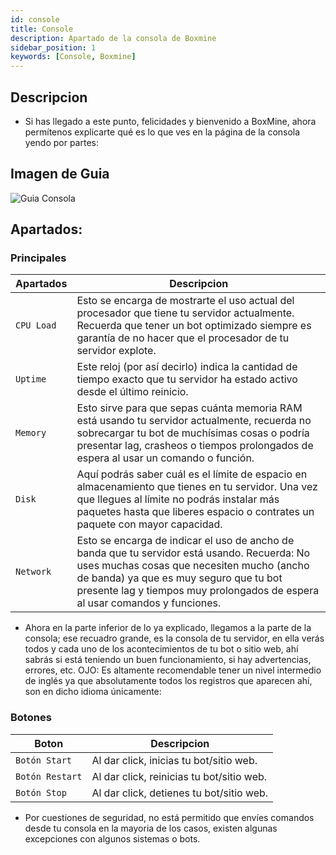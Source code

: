 ```yaml
---
id: console
title: Console
description: Apartado de la consola de Boxmine
sidebar_position: 1
keywords: [Console, Boxmine]
---
```


## Descripcion

- Si has llegado a este punto, felicidades y bienvenido a BoxMine, ahora permítenos explicarte qué es lo que ves en la página de la consola yendo por partes:

## Imagen de Guia

<img src='/img/panel/console.png' alt='Guia Consola' />

## Apartados:

### Principales

| Apartados        | Descripcion                  |
| --------------- | ------------------------------ |
| `CPU Load` | Esto se encarga de mostrarte el uso actual del procesador que tiene tu servidor actualmente. Recuerda que tener un bot optimizado siempre es garantía de no hacer que el procesador de tu servidor explote.        |
| `Uptime` | Este reloj (por así decirlo) indica la cantidad de tiempo exacto que tu servidor ha estado activo desde el último reinicio. |
| `Memory`    | Esto sirve para que sepas cuánta memoria RAM está usando tu servidor actualmente, recuerda no sobrecargar tu bot de muchísimas cosas o podría presentar lag, crasheos o tiempos prolongados de espera al usar un comando o función.  |
| `Disk`  | Aquí podrás saber cuál es el límite de espacio en almacenamiento que tienes en tu servidor. Una vez que llegues al límite no podrás instalar más paquetes hasta que liberes espacio o contrates un paquete con mayor capacidad.         |
| `Network`  | Esto se encarga de indicar el uso de ancho de banda que tu servidor está usando. Recuerda: No uses muchas cosas que necesiten mucho (ancho de banda) ya que es muy seguro que tu bot presente lag y tiempos muy prolongados de espera al usar comandos y funciones.         |

- Ahora en la parte inferior de lo ya explicado, llegamos a la parte de la consola; ese recuadro grande, es la consola de tu servidor, en ella verás todos y cada uno de los acontecimientos de tu bot o sitio web, ahí sabrás si está teniendo un buen funcionamiento, si hay advertencias, errores, etc. 
OJO: Es altamente recomendable tener un nivel intermedio de inglés ya que absolutamente todos los registros que aparecen ahí, son en dicho idioma únicamente:

### Botones

| Boton        | Descripcion                                                  |
| ------------------ | ----------------------------------------------------------- |
| `Botón Start`  | Al dar click, inicias tu bot/sitio web. |
| `Botón Restart`      | Al dar click, reinicias tu bot/sitio web.            |
| `Botón Stop` | Al dar click, detienes tu bot/sitio web.         |

- Por cuestiones de seguridad, no está permitido que envíes comandos desde tu consola en la mayoria de los casos, existen algunas excepciones con algunos sistemas o bots.
